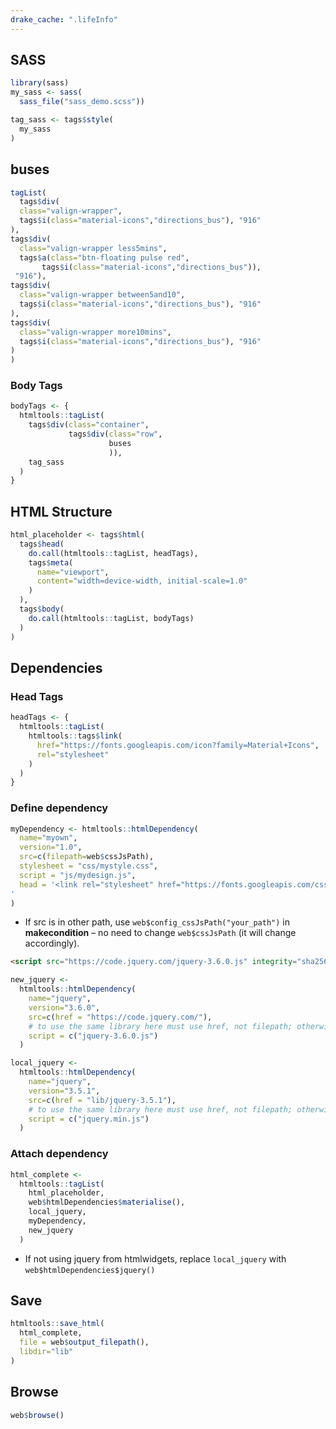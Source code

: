 ```yaml
---
drake_cache: ".lifeInfo"
---
```


## SASS

```r
library(sass)
my_sass <- sass(
  sass_file("sass_demo.scss"))
```


```r
tag_sass <- tags$style(
  my_sass
)
```

## buses

```r
tagList(
  tags$div(
  class="valign-wrapper",
  tags$i(class="material-icons","directions_bus"), "916"
),
tags$div(
  class="valign-wrapper less5mins",
  tags$a(class="btn-floating pulse red",
       tags$i(class="material-icons","directions_bus")),
 "916"),
tags$div(
  class="valign-wrapper between5and10",
  tags$i(class="material-icons","directions_bus"), "916"
),
tags$div(
  class="valign-wrapper more10mins",
  tags$i(class="material-icons","directions_bus"), "916"
)
)


```


### Body Tags

```r
bodyTags <- {
  htmltools::tagList(
    tags$div(class="container",
             tags$div(class="row",
                      buses
                      )),
    tag_sass
  )
}
```


## HTML Structure

```r
html_placeholder <- tags$html(
  tags$head(
    do.call(htmltools::tagList, headTags),
    tags$meta(
      name="viewport",
      content="width=device-width, initial-scale=1.0"
    )
  ),
  tags$body(
    do.call(htmltools::tagList, bodyTags)
  )
)
```

## Dependencies

### Head Tags

```r
headTags <- {
  htmltools::tagList(
    htmltools::tags$link(
      href="https://fonts.googleapis.com/icon?family=Material+Icons",
      rel="stylesheet"
    )
  )
}
```

### Define dependency

```r
myDependency <- htmltools::htmlDependency(
  name="myown",
  version="1.0",
  src=c(filepath=web$cssJsPath),
  stylesheet = "css/mystyle.css",
  script = "js/mydesign.js",
  head = '<link rel="stylesheet" href="https://fonts.googleapis.com/css?family=Noto+Sans+TC">
'
)
```

  * If src is in other path, use `web$config_cssJsPath("your_path")` in **makecondition** -- no need to change `web$cssJsPath` (it will change accordingly).

```html
<script src="https://code.jquery.com/jquery-3.6.0.js" integrity="sha256-H+K7U5CnXl1h5ywQfKtSj8PCmoN9aaq30gDh27Xc0jk=" crossorigin="anonymous"></script>
```

```r
new_jquery <- 
  htmltools::htmlDependency(
    name="jquery",
    version="3.6.0",
    src=c(href = "https://code.jquery.com/"),
    # to use the same library here must use href, not filepath; otherwise, the current jquery system will be removed.
    script = c("jquery-3.6.0.js")
  )
```

```r
local_jquery <- 
  htmltools::htmlDependency(
    name="jquery",
    version="3.5.1",
    src=c(href = "lib/jquery-3.5.1"),
    # to use the same library here must use href, not filepath; otherwise, the current jquery system will be removed.
    script = c("jquery.min.js")
  )
```

### Attach dependency


```r
html_complete <- 
  htmltools::tagList(
    html_placeholder,
    web$htmlDependencies$materialise(),
    local_jquery, 
    myDependency,
    new_jquery
  )
```

  * If not using jquery from htmlwidgets, replace `local_jquery` with `web$htmlDependencies$jquery()`


## Save

```r
htmltools::save_html(
  html_complete, 
  file = web$output_filepath(),
  libdir="lib"
)
```

## Browse

```r
web$browse()
```




